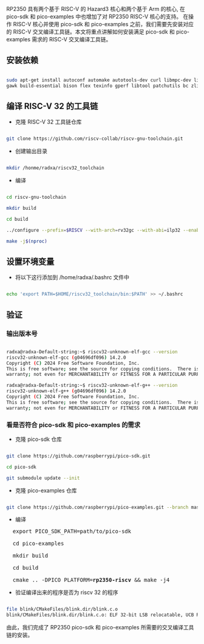 RP2350 具有两个基于 RISC-V 的 Hazard3 核心和两个基于 Arm 的核心, 在 pico-sdk 和 pico-examples 中也增加了对 RP2350 RISC-V 核心的支持。
在操作 RISC-V 核心并使用 pico-sdk 和 pico-examples 之前，我们需要先安装对应的 RISC-V 交叉编译工具链。本文将重点讲解如何安装满足 pico-sdk 和 pico-examples 需求的 RISC-V 交叉编译工具链。

## 安装依赖

```bash

sudo apt-get install autoconf automake autotools-dev curl libmpc-dev libmpfr-dev libgmp-dev \
gawk build-essential bison flex texinfo gperf libtool patchutils bc zlib1g-dev libexpat-dev

```

## 编译 RISC-V 32 的工具链

- 克隆 RISC-V 32 工具链仓库

```bash

git clone https://github.com/riscv-collab/riscv-gnu-toolchain.git

```

- 创建输出目录

```bash

mkdir /honme/radxa/riscv32_toolchain

```

- 编译

```bash

cd riscv-gnu-toolchain

mkdir build

cd build

../configure --prefix=$RISCV --with-arch=rv32gc --with-abi=ilp32 --enable-multilib

make -j$(nproc)

```

## 设置环境变量

- 将以下这行添加到 /home/radxa/.bashrc 文件中

```bash

echo 'export PATH=$HOME/riscv32_toolchain/bin:$PATH' >> ~/.bashrc

```

## 验证

### 输出版本号

```bash

radxa@radxa-Default-string:~$ riscv32-unknown-elf-gcc --version
riscv32-unknown-elf-gcc (g04696df096) 14.2.0
Copyright (C) 2024 Free Software Foundation, Inc.
This is free software; see the source for copying conditions.  There is NO
warranty; not even for MERCHANTABILITY or FITNESS FOR A PARTICULAR PURPOSE.

radxa@radxa-Default-string:~$ riscv32-unknown-elf-g++ --version
riscv32-unknown-elf-g++ (g04696df096) 14.2.0
Copyright (C) 2024 Free Software Foundation, Inc.
This is free software; see the source for copying conditions.  There is NO
warranty; not even for MERCHANTABILITY or FITNESS FOR A PARTICULAR PURPOSE.


```

### 看是否符合 pico-sdk 和 pico-examples 的需求

- 克隆 pico-sdk 仓库

```bash

git clone https://github.com/raspberrypi/pico-sdk.git

cd pico-sdk

git submodule update --init

```

- 克隆 pico-examples 仓库

```bash

git clone https://github.com/raspberrypi/pico-examples.git --branch master

```

- 编译

<pre>
  export PICO_SDK_PATH=path/to/pico-sdk
  <!-- prettier-ignore -->
  cd pico-examples
  <!-- prettier-ignore -->
  mkdir build
  <!-- prettier-ignore -->
  cd build
  <!-- prettier-ignore -->
  cmake .. -DPICO_PLATFORM=<b>rp2350-riscv</b> && make -j4
</pre>

- 验证编译出来的程序是否为 riscv 32 的程序

```bash

file blink/CMakeFiles/blink.dir/blink.c.o
blink/CMakeFiles/blink.dir/blink.c.o: ELF 32-bit LSB relocatable, UCB RISC-V, RVC, soft-float ABI, version 1 (SYSV), with debug_info, not stripped


```

由此，我们完成了 RP2350 pico-sdk 和 pico-examples 所需要的交叉编译工具链的安装。
